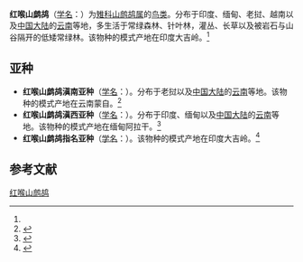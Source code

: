 {{Speciesbox
| name = 红喉山鹧鸪
| status = 
| status_system = 
| image = 
| genus = Arborophila
| species = rufogularis
| authority = (Blyth)<ref name='id1641'>{{cite web| url =http://www.bioinfo.cn/db05/BjdwSpecies.php?action=view&id=1641| title =红喉山鹧鸪| work =《中国动物物种编目数据库》| publisher =中国科学院微生物研究所| author =中国科学院动物研究所| accessdate =2009-04-04| deadurl =yes| archiveurl =https://web.archive.org/web/20160305041331/http://www.bioinfo.cn/db05/BjdwSpecies.php?action=view&id=1641| archivedate =2016-03-05}}</ref>
}}

'''红喉山鹧鸪'''（[[学名|学名]]：{{lang|la|''Arborophila rufogularis''}}）为[[雉科|雉科]][[山鹧鸪属|山鹧鸪属]]的[[鸟类|鸟类]]。分布于印度、缅甸、老挝、越南以及[[中国大陆|中国大陆]]的[[云南|云南]]等地，多生活于常绿森林、针叶林，灌丛、长草以及被岩石与山谷隔开的低矮常绿林。该物种的模式产地在印度大吉岭。<ref name='id1641'/>

== 亚种 ==
*'''红喉山鹧鸪滇南亚种'''（[[学名|学名]]：{{lang|la|''Arborophila rufogularis euroa''}}）。分布于老挝以及[[中国大陆|中国大陆]]的[[云南|云南]]等地。该物种的模式产地在云南蒙自。<ref name='id1642'>{{cite web| url =http://www.bioinfo.cn/db05/BjdwSpecies.php?action=view&id=1642| title =红喉山鹧鸪滇南亚种| work =《中国动物物种编目数据库》| publisher =中国科学院微生物研究所| author =中国科学院动物研究所| accessdate =2009-04-04| deadurl =yes| archiveurl =https://web.archive.org/web/20160305094405/http://www.bioinfo.cn/db05/BjdwSpecies.php?action=view&id=1642| archivedate =2016-03-05}}</ref>
*'''红喉山鹧鸪滇西亚种'''（[[学名|学名]]：{{lang|la|''Arborophila rufogularis intermedia''}}）。分布于印度、缅甸以及[[中国大陆|中国大陆]]的[[云南|云南]]等地。该物种的模式产地在缅甸阿拉干。<ref name='id1643'>{{cite web| url =http://www.bioinfo.cn/db05/BjdwSpecies.php?action=view&id=1643| title =红喉山鹧鸪滇西亚种| work =《中国动物物种编目数据库》| publisher =中国科学院微生物研究所| author =中国科学院动物研究所| accessdate =2009-04-04| deadurl =yes| archiveurl =https://web.archive.org/web/20160305003012/http://www.bioinfo.cn/db05/BjdwSpecies.php?action=view&id=1643| archivedate =2016-03-05}}</ref>
*'''红喉山鹧鸪指名亚种'''（[[学名|学名]]：{{lang|la|''Arborophila rufogularis rufogularis''}}）。该物种的模式产地在印度大吉岭。<ref name='id1644'>{{cite web| url =http://www.bioinfo.cn/db05/BjdwSpecies.php?action=view&id=1644| title =红喉山鹧鸪指名亚种| work =《中国动物物种编目数据库》| publisher =中国科学院微生物研究所| author =中国科学院动物研究所| accessdate =2009-04-04| deadurl =yes| archiveurl =https://web.archive.org/web/20160305035330/http://www.bioinfo.cn/db05/BjdwSpecies.php?action=view&id=1644| archivedate =2016-03-05}}</ref>

== 参考文献 ==
{{reflist}}
{{Taxonbar|from=Q776309}}

[[Category:山鹧鸪属|红喉山鹧鸪]]